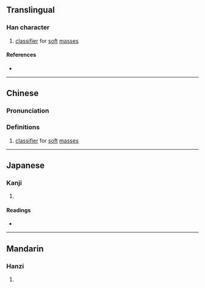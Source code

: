 {{character info/new}}
==Translingual==

===Han character===
{{Han char|rn=32|rad=土|as=05|sn=8|four=|canj=GIKE|ids=⿰土犮}}

# {{lb|mul|Cantonese}} [[classifier]] for [[soft]] [[mass]]es

====References====
* {{Han ref|kx=0227.040|dkj=05000|dj=0462.210|hdz=10430.080|uh=577A|ud=22394}}

----

==Chinese==
{{zh-forms}}

===Pronunciation===
{{zh-pron
|m=bá
|m-s=
|dg=
|c=pet6, paat6
|c-t=
|g=
|h=pfs=
|j=
|mb=
|md=
|mn=
|mn-t=
|w=
|x=
|mc=y
|oc=y
|cat=n
}}

{{attention|yue|Cantonese pronunciation 'pet6' not found in the entry 坺.}}
===Definitions===
{{zh-hanzi}}

# {{lb|zh|Cantonese}} [[classifier]] for [[soft]] [[mass]]es
#: {{zh-x|一 坺{pet6} 屎|excrement|C}}
#: {{zh-x|一 坺{pet6} 泥|a pile of dirt|C}}

----

==Japanese==

===Kanji===
{{ja-kanji|grade=|rs=土05}}

# {{defn|lang=ja|sort=土05}}

====Readings====
* {{ja-readings|on=[[はつ]] (hatsu), [[はち]] (hachi), [[ぼち]] (bochi)|kun=[[ちりのさま]] (chirinosama)}}

----

==Mandarin==

===Hanzi===
{{cmn-hanzi|pin=[[bá]] ([[ba2]])|wg=pa<sup>2</sup>}}

# {{defn|lang=cmn|sort=土05}}